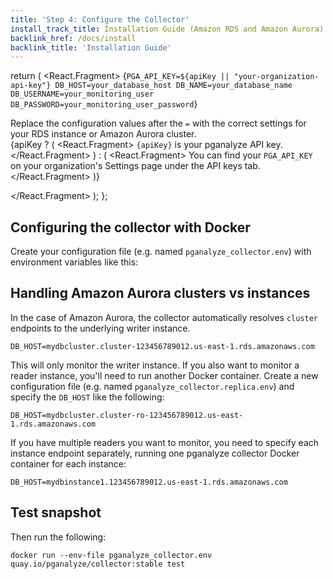 ```yaml
---
title: 'Step 4: Configure the Collector'
install_track_title: Installation Guide (Amazon RDS and Amazon Aurora)
backlink_href: /docs/install
backlink_title: 'Installation Guide'
---
```



  return (
    <React.Fragment>
      <CodeBlock>
        {`PGA_API_KEY=${apiKey || "your-organization-api-key"}
DB_HOST=your_database_host
DB_NAME=your_database_name
DB_USERNAME=your_monitoring_user
DB_PASSWORD=your_monitoring_user_password`}
      </CodeBlock>
      <p>
        Replace the configuration values after the <code>=</code> with the
        correct settings for your RDS instance or Amazon Aurora cluster.
        <br />
        {apiKey ? (
          <React.Fragment>
            <code>{apiKey}</code> is your pganalyze API key.
          </React.Fragment>
        ) : (
          <React.Fragment>
            You can find your <code>PGA_API_KEY</code> on your
            organization&apos;s Settings page under the API keys tab.
          </React.Fragment>
        )}
      </p>
    </React.Fragment>
  );
};

## Configuring the collector with Docker

Create your configuration file (e.g. named `pganalyze_collector.env`) with environment variables like this:

<CollectorDotEnv apiKey={props.apiKey} />

## Handling Amazon Aurora clusters vs instances

In the case of Amazon Aurora, the collector automatically resolves `cluster` endpoints to the underlying writer instance.

```
DB_HOST=mydbcluster.cluster-123456789012.us-east-1.rds.amazonaws.com
```

This will only monitor the writer instance. If you also want to monitor a reader instance, you'll need to run another Docker container.
Create a new configuration file (e.g. named `pganalyze_collector.replica.env`) and specify the `DB_HOST` like the following:

```
DB_HOST=mydbcluster.cluster-ro-123456789012.us-east-1.rds.amazonaws.com
```

If you have multiple readers you want to monitor, you need to specify each instance endpoint separately, running one pganalyze collector Docker container for each instance:

```
DB_HOST=mydbinstance1.123456789012.us-east-1.rds.amazonaws.com
```

## Test snapshot

Then run the following:

```
docker run --env-file pganalyze_collector.env quay.io/pganalyze/collector:stable test
```

<PublicLastStepLogInsightsLink />
